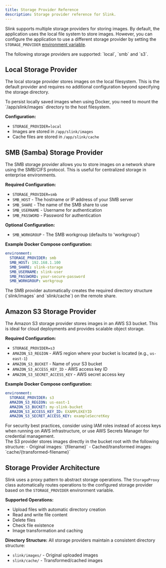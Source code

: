 ```yaml
---
title: Storage Provider Reference
description: Storage provider reference for Slink.
---
```



Slink supports multiple storage providers for storing images. By default, the application uses the local file system to store images. However, you can configure the application to use a different storage provider by setting the `STORAGE_PROVIDER` [environment variable](/configuration/01-environment-variables).

<Aside type="note">
  The following storage providers are supported: `local`, `smb` and `s3`.
</Aside>

## Local Storage Provider

The local storage provider stores images on the local filesystem. This is the default provider and requires no additional configuration beyond specifying the storage directory.

<Aside type="caution">
  To persist locally saved images when using Docker, you need to mount the `/app/slink/images`
  directory to the host filesystem.
</Aside>

**Configuration:**
- `STORAGE_PROVIDER=local`
- Images are stored in `/app/slink/images`
- Cache files are stored in `/app/slink/cache`

## SMB (Samba) Storage Provider

The SMB storage provider allows you to store images on a network share using the SMB/CIFS protocol. This is useful for centralized storage in enterprise environments.

**Required Configuration:**
- `STORAGE_PROVIDER=smb`
- `SMB_HOST` - The hostname or IP address of your SMB server
- `SMB_SHARE` - The name of the SMB share to use
- `SMB_USERNAME` - Username for authentication
- `SMB_PASSWORD` - Password for authentication

**Optional Configuration:**
- `SMB_WORKGROUP` - The SMB workgroup (defaults to 'workgroup')

**Example Docker Compose configuration:**
```yaml
environment:
  STORAGE_PROVIDER: smb
  SMB_HOST: 192.168.1.100
  SMB_SHARE: slink-storage
  SMB_USERNAME: slink-user
  SMB_PASSWORD: your-secure-password
  SMB_WORKGROUP: workgroup
```

<Aside type="note">
  The SMB provider automatically creates the required directory structure (`slink/images` and `slink/cache`) on the remote share.
</Aside>

## Amazon S3 Storage Provider

The Amazon S3 storage provider stores images in an AWS S3 bucket. This is ideal for cloud deployments and provides scalable object storage.

**Required Configuration:**
- `STORAGE_PROVIDER=s3`
- `AMAZON_S3_REGION` - AWS region where your bucket is located (e.g., `us-east-1`)
- `AMAZON_S3_BUCKET` - Name of your S3 bucket
- `AMAZON_S3_ACCESS_KEY_ID` - AWS access key ID
- `AMAZON_S3_SECRET_ACCESS_KEY` - AWS secret access key

**Example Docker Compose configuration:**
```yaml
environment:
  STORAGE_PROVIDER: s3
  AMAZON_S3_REGION: us-east-1
  AMAZON_S3_BUCKET: my-slink-bucket
  AMAZON_S3_ACCESS_KEY_ID: EXAMPLEKEYID
  AMAZON_S3_SECRET_ACCESS_KEY: exampleSecretKey
```

<Aside type="tip">
  For security best practices, consider using IAM roles instead of access keys when running on AWS infrastructure, or use AWS Secrets Manager for credential management.
</Aside>

<Aside type="note">
  The S3 provider stores images directly in the bucket root with the following structure:
  - Original images: `{filename}`
  - Cached/transformed images: `cache/{transformed-filename}`
</Aside>

## Storage Provider Architecture

Slink uses a proxy pattern to abstract storage operations. The `StorageProxy` class automatically routes operations to the configured storage provider based on the `STORAGE_PROVIDER` environment variable.

**Supported Operations:**
- Upload files with automatic directory creation
- Read and write file content
- Delete files
- Check file existence
- Image transformation and caching

**Directory Structure:**
All storage providers maintain a consistent directory structure:
- `slink/images/` - Original uploaded images
- `slink/cache/` - Transformed/cached images
